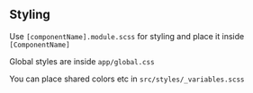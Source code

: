 ## Styling

Use ```[componentName].module.scss``` for styling and place it inside ```[ComponentName]```

Global styles are inside ```app/global.css```

You can place shared colors etc in ```src/styles/_variables.scss```